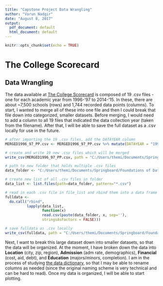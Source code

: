 ---
title: "Capstone Project Data Wrangling"
author: "Varun Nadgir"
date: "August 8, 2017"
output:
  pdf_document: default
  html_document: default
---

```{r setup, include=FALSE}
knitr::opts_chunk$set(echo = TRUE)
```

# The College Scorecard

## Data Wrangling

The data available at [The College Scorecard](https://catalog.data.gov/dataset/college-scorecard) is composed of 19 .csv files - one for each academic year from 1996-'97 to 2014-'15. In these, there are about ~7,500 schools (rows) and 1,744 recorded data points (columns). To start, I wanted to merge all of these into one file and then I could break that file down into categorized, smaller datasets. Before merging, I would need to add a column to all 19 files that indicated the data collection year (taken from the filename). After that, I will be able to save the full dataset as a .csv locally for use in the future.

```{r wrangling, eval = FALSE}
# after importing the 19 .csv files, add the DATAYEAR column
MERGED1996_97_PP.csv <- MERGED1996_97_PP.csv %>% mutate(DATAYEAR = "1996-'97") # +18 more

# create and write 19 new .csv files which will be merged
write_csv(MERGED1996_97_PP.csv, path = "C:/Users/themi/Documents/Springboard/Foundations of Data Science/data/MERGED1996_97_PP.csv", col_names = TRUE) # +18 more

# path to new folder that holds multiple .csv files
data_folder <- "C:/Users/themi/Documents/Springboard/Foundations of Data Science/data/"      

# create new list of all .csv files in folder
data_list <- list.files(path=data_folder, pattern="*.csv")

# read in each .csv file in file_list and rbind them into a data frame called fulldata 
fulldata <- 
  do.call("rbind", 
          lapply(data_list, 
                 function(x) 
                 read.csv(paste(data_folder, x, sep=''), 
                 stringsAsFactors = FALSE)))

# save fulldata as .csv locally 
write_csv(fulldata, path = "C:/Users/themi/Documents/Springboard/Foundations of Data Science/data/fulldata.csv", col_names = TRUE)
```
Next, I want to break this large dataset down into smaller datasets, so that the data will be organized. At the moment, I have broken down the data into **Location** (city, zip, region), **Admission** (adm rate, demographics), **Financial** (cost, aid, debt), and **Education** (majors/minors, completion). I am in the process of studying [the data dictionary](https://collegescorecard.ed.gov/data/documentation/), so that I may be able to rename columns as needed (since the original naming scheme is very technical and can be hard to read). Once my data is organized, I will be able to start plotting.